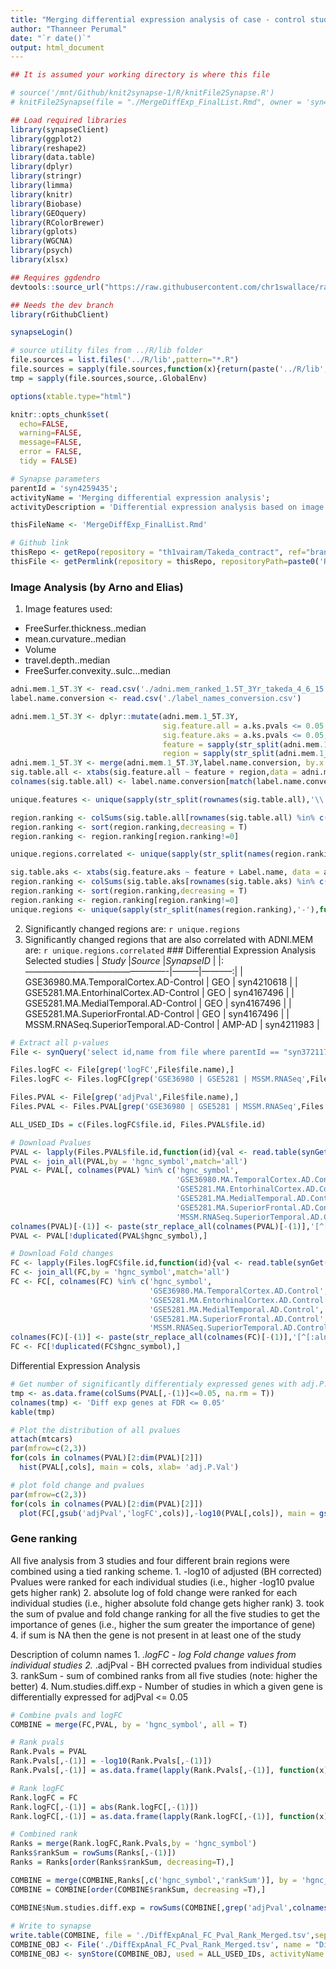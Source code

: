 ```yaml
---
title: "Merging differential expression analysis of case - control studies in AD based on ADNI image analysis by Arno and Elias"
author: "Thanneer Perumal"
date: "`r date()`"
output: html_document
---
```

```r
## It is assumed your working directory is where this file

# source('/mnt/Github/knit2synapse-1/R/knitFile2Synapse.R')
# knitFile2Synapse(file = "./MergeDiffExp_FinalList.Rmd", owner = 'syn4259435', name = "Differential Expression Analysis",overwrite=F)

## Load required libraries
library(synapseClient)
library(ggplot2)
library(reshape2)
library(data.table)
library(dplyr)
library(stringr)
library(limma)
library(knitr)
library(Biobase)
library(GEOquery)
library(RColorBrewer)
library(gplots)
library(WGCNA)
library(psych)
library(xlsx)

## Requires ggdendro
devtools::source_url("https://raw.githubusercontent.com/chr1swallace/random-functions/master/R/ggplot-heatmap.R")

## Needs the dev branch
library(rGithubClient)

synapseLogin()

# source utility files from ../R/lib folder
file.sources = list.files('../R/lib',pattern="*.R")
file.sources = sapply(file.sources,function(x){return(paste('../R/lib',x,sep='/'))})
tmp = sapply(file.sources,source,.GlobalEnv)

options(xtable.type="html")

knitr::opts_chunk$set(
  echo=FALSE,
  warning=FALSE,
  message=FALSE,
  error = FALSE,
  tidy = FALSE)
```
```r
# Synapse parameters
parentId = 'syn4259435';
activityName = 'Merging differential expression analysis';
activityDescription = 'Differential expression analysis based on image features';

thisFileName <- 'MergeDiffExp_FinalList.Rmd'

# Github link
thisRepo <- getRepo(repository = "th1vairam/Takeda_contract", ref="branch", refName='master')
thisFile <- getPermlink(repository = thisRepo, repositoryPath=paste0('Rmd/',thisFileName))
```
### Image Analysis (by Arno and Elias)
1. Image features used:
  * FreeSurfer.thickness..median
  * mean.curvature..median         
  * Volume
  * travel.depth..median  
  * FreeSurfer.convexity..sulc...median
```r
adni.mem.1_5T.3Y <- read.csv('./adni.mem_ranked_1.5T_3Yr_takeda_4_6_15.csv')
label.name.conversion <- read.csv('./label_names_conversion.csv')

adni.mem.1_5T.3Y <- dplyr::mutate(adni.mem.1_5T.3Y, 
                                  sig.feature.all = a.ks.pvals <= 0.05 & a.cor.pvals <= 0.05,
                                  sig.feature.aks = a.ks.pvals <= 0.05,
                                  feature = sapply(str_split(adni.mem.1_5T.3Y$var.nms,'\\.'),function(x){paste(x[-(length(x))],collapse='.')}),
                                  region = sapply(str_split(adni.mem.1_5T.3Y$var.nms,'\\.'),function(x){paste(x[(length(x))],collapse='.')}))
adni.mem.1_5T.3Y <- merge(adni.mem.1_5T.3Y,label.name.conversion, by.x = 'region', by.y = 'Label')
sig.table.all <- xtabs(sig.feature.all ~ feature + region,data = adni.mem.1_5T.3Y)
colnames(sig.table.all) <- label.name.conversion[match(label.name.conversion$Label,colnames(sig.table.all)),1]

unique.features <- unique(sapply(str_split(rownames(sig.table.all),'\\.'),function(x){x <- x[x!=""];l <- length(x);ifelse(l>1,paste(x[-(l)],collapse='.'),x)}))

region.ranking <- colSums(sig.table.all[rownames(sig.table.all) %in% c('FreeSurfer.thickness..median','mean.curvature..median','Volume','travel.depth..median','FreeSurfer.convexity..sulc...median'),])
region.ranking <- sort(region.ranking,decreasing = T)
region.ranking <- region.ranking[region.ranking!=0]

unique.regions.correlated <- unique(sapply(str_split(names(region.ranking),'-'),function(x){x[[length(x)]]}))

sig.table.aks <- xtabs(sig.feature.aks ~ feature + Label.name, data = adni.mem.1_5T.3Y)
region.ranking <- colSums(sig.table.aks[rownames(sig.table.aks) %in% c('FreeSurfer.thickness..median','mean.curvature..median','Volume','travel.depth..median','FreeSurfer.convexity..sulc...median'),])
region.ranking <- sort(region.ranking,decreasing = T)
region.ranking <- region.ranking[region.ranking!=0]
unique.regions <- unique(sapply(str_split(names(region.ranking),'-'),function(x){x[[length(x)]]}))
```
2. Significantly changed regions are: `r unique.regions`
3. Significantly changed regions that are also correlated with ADNI.MEM are: `r unique.regions.correlated`
### Differential Expression Analysis
Selected studies
|                *Study*                           |*Source* |*SynapseID* |
|:-------------------------------------------------|---------|-----------:|
| GSE36980.MA.TemporalCortex.AD-Control            |	GEO	   | syn4210618 |
| GSE5281.MA.EntorhinalCortex.AD-Control           |	GEO	   | syn4167496 |
| GSE5281.MA.MedialTemporal.AD-Control             |	GEO	   | syn4167496 |
| GSE5281.MA.SuperiorFrontal.AD-Control            |	GEO	   | syn4167496 |
| MSSM.RNASeq.SuperiorTemporal.AD-Control          |	AMP-AD | syn4211983 |
```r
# Extract all p-values
File <- synQuery('select id,name from file where parentId == "syn3721177"')

Files.logFC <- File[grep('logFC',File$file.name),]
Files.logFC <- Files.logFC[grep('GSE36980 | GSE5281 | MSSM.RNASeq',Files.logFC$file.name),]

Files.PVAL <- File[grep('adjPval',File$file.name),]
Files.PVAL <- Files.PVAL[grep('GSE36980 | GSE5281 | MSSM.RNASeq',Files.PVAL$file.name),]

ALL_USED_IDs = c(Files.logFC$file.id, Files.PVAL$file.id)

# Download Pvalues
PVAL <- lapply(Files.PVAL$file.id,function(id){val <- read.table(synGet(id)@filePath, sep='\t',header = T, stringsAsFactors = F);return(val)})
PVAL <- join_all(PVAL,by = 'hgnc_symbol',match='all')
PVAL <- PVAL[, colnames(PVAL) %in% c('hgnc_symbol',
                                     'GSE36980.MA.TemporalCortex.AD.Control',
                                     'GSE5281.MA.EntorhinalCortex.AD.Control',
                                     'GSE5281.MA.MedialTemporal.AD.Control',
                                     'GSE5281.MA.SuperiorFrontal.AD.Control',
                                     'MSSM.RNASeq.SuperiorTemporal.AD.Control')]
colnames(PVAL)[-(1)] <- paste(str_replace_all(colnames(PVAL)[-(1)],'[^[:alnum:]]','.'),'adjPval',sep='.')
PVAL <- PVAL[!duplicated(PVAL$hgnc_symbol),]

# Download Fold changes
FC <- lapply(Files.logFC$file.id,function(id){val <- read.table(synGet(id)@filePath, sep='\t',header = T, stringsAsFactors = F);return(val)})
FC <- join_all(FC,by = 'hgnc_symbol',match='all')
FC <- FC[, colnames(FC) %in% c('hgnc_symbol',
                               'GSE36980.MA.TemporalCortex.AD.Control',
                               'GSE5281.MA.EntorhinalCortex.AD.Control',
                               'GSE5281.MA.MedialTemporal.AD.Control',
                               'GSE5281.MA.SuperiorFrontal.AD.Control',
                               'MSSM.RNASeq.SuperiorTemporal.AD.Control')]
colnames(FC)[-(1)] <- paste(str_replace_all(colnames(FC)[-(1)],'[^[:alnum:]]','.'),'logFC',sep='.')
FC <- FC[!duplicated(FC$hgnc_symbol),]
```
Differential Expression Analysis
```r
# Get number of significantly differentialy expressed genes with adj.P.Val <= 0.05
tmp <- as.data.frame(colSums(PVAL[,-(1)]<=0.05, na.rm = T))
colnames(tmp) <- 'Diff exp genes at FDR <= 0.05'
kable(tmp)

# Plot the distribution of all pvalues
attach(mtcars)
par(mfrow=c(2,3))
for(cols in colnames(PVAL)[2:dim(PVAL)[2]])
  hist(PVAL[,cols], main = cols, xlab= 'adj.P.Val')

# plot fold change and pvalues
par(mfrow=c(2,3))
for(cols in colnames(PVAL)[2:dim(PVAL)[2]])
  plot(FC[,gsub('adjPval','logFC',cols)],-log10(PVAL[,cols]), main = gsub('adjPval','',cols), xlab = 'logFC', ylab = '-log10(adj.Pval)')
```
### Gene ranking
All five analysis from 3 studies and four different brain regions were combined using a tied ranking scheme. 
1. -log10 of adjusted (BH corrected) Pvalues were ranked for each individual studies (i.e., higher -log10 pvalue gets higher rank)
2. absolute log of fold change were ranked for each individual studies (i.e., higher absolute fold change gets higher rank)
3. took the sum of pvalue and fold change ranking for all the five studies to get the importance of genes (i.e., higher the sum greater the importance of gene)
4. if sum is NA then the gene is not present in at least one of the study

Description of column names
1. *.logFC - log Fold change values from individual studies
2. *.adjPval - BH corrected pvalues from individual studies
3. rankSum - sum of combined ranks from all five studies (note: higher the better)
4. Num.studies.diff.exp - Number of studies in which a given gene is differentially expressed for adjPval <= 0.05

```r
# Combine pvals and logFC
COMBINE = merge(FC,PVAL, by = 'hgnc_symbol', all = T)

# Rank pvals
Rank.Pvals = PVAL
Rank.Pvals[,-(1)] = -log10(Rank.Pvals[,-(1)])
Rank.Pvals[,-(1)] = as.data.frame(lapply(Rank.Pvals[,-(1)], function(x){ rank(x, na.last = "keep", ties.method = "average")}))

# Rank logFC
Rank.logFC = FC
Rank.logFC[,-(1)] = abs(Rank.logFC[,-(1)])
Rank.logFC[,-(1)] = as.data.frame(lapply(Rank.logFC[,-(1)], function(x){ rank(x, na.last = "keep", ties.method = "average")}))

# Combined rank 
Ranks = merge(Rank.logFC,Rank.Pvals,by = 'hgnc_symbol')
Ranks$rankSum = rowSums(Ranks[,-(1)])
Ranks = Ranks[order(Ranks$rankSum, decreasing=T),]

COMBINE = merge(COMBINE,Ranks[,c('hgnc_symbol','rankSum')], by = 'hgnc_symbol',all = T)
COMBINE = COMBINE[order(COMBINE$rankSum, decreasing =T),]

COMBINE$Num.studies.diff.exp = rowSums(COMBINE[,grep('adjPval',colnames(COMBINE))]<=0.05,)
  
# Write to synapse
write.table(COMBINE, file = './DiffExpAnal_FC_Pval_Rank_Merged.tsv',sep='\t', quote=F, row.names=F)
COMBINE_OBJ <- File('./DiffExpAnal_FC_Pval_Rank_Merged.tsv', name = "Differential Expression Analysis logFC adjPval Rank", parentId = parentId)
COMBINE_OBJ <- synStore(COMBINE_OBJ, used = ALL_USED_IDs, activityName = activityName, executed = thisFile, activityDescription = activityDescription)
```